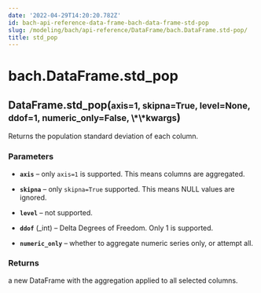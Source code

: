 ```yaml
---
date: '2022-04-29T14:20:20.782Z'
id: bach-api-reference-data-frame-bach-data-frame-std-pop
slug: /modeling/bach/api-reference/DataFrame/bach.DataFrame.std-pop/
title: std_pop
---
```


# bach.DataFrame.std_pop

<div class="method">
<h2 class="signature-class"><span class="additional-name">DataFrame.</span><span class="name">std_pop(</span><small class="parameter-list"><span class="parameter" id="axis">axis=1</span>, <span class="parameter" id="skipna">skipna=True</span>, <span class="parameter" id="level">level=None</span>, <span class="parameter" id="ddof">ddof=1</span>, <span class="parameter" id="numeric_only">numeric_only=False</span>, <span class="parameter" id="**">\*\*kwargs</span></small>)</h2>


<div class="content">

Returns the population standard deviation of each column.


### Parameters

* **`axis`** – only `axis=1` is supported. This means columns are aggregated.

* **`skipna`** – only `skipna=True` supported. This means NULL values are ignored.

* **`level`** – not supported.

* **`ddof`** (_int) – Delta Degrees of Freedom. Only 1 is supported.

* **`numeric_only`** – whether to aggregate numeric series only, or attempt all.



### Returns

a new DataFrame with the aggregation applied to all selected columns.



</div>

</div>
